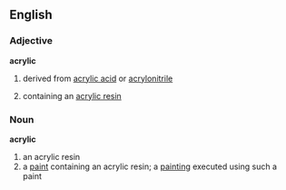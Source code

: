 ==English==
===Adjective===
'''acrylic'''
#{{chemistry}} derived from [[acrylic acid]] or [[acrylonitrile]]
#containing an [[acrylic resin]]
===Noun===
'''acrylic'''
#an acrylic resin
#a [[paint]] containing an acrylic resin; a [[painting]] executed using such a paint